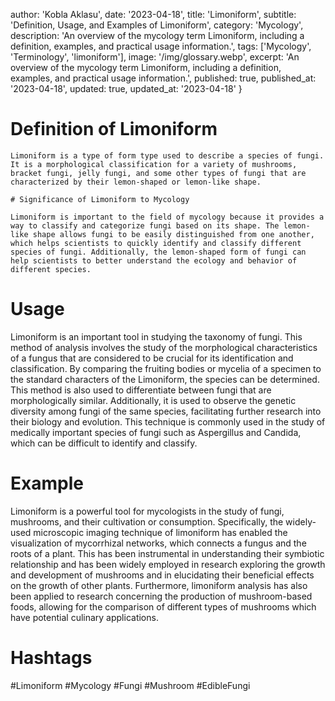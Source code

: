 
  author: 'Kobla Aklasu',
  date: '2023-04-18',
  title: 'Limoniform',
  subtitle: 'Definition, Usage, and Examples of Limoniform',
  category: 'Mycology',
  description: 'An overview of the mycology term Limoniform, including a definition, examples, and practical usage information.',
  tags: ['Mycology', 'Terminology', 'limoniform'],
  image: '/img/glossary.webp',
  excerpt: 'An overview of the mycology term Limoniform, including a definition, examples, and practical usage information.',
  published: true,
  published_at: '2023-04-18',
  updated: true,
  updated_at: '2023-04-18'
}




# Definition of Limoniform
    
    Limoniform is a type of form type used to describe a species of fungi. It is a morphological classification for a variety of mushrooms, bracket fungi, jelly fungi, and some other types of fungi that are characterized by their lemon-shaped or lemon-like shape.
    
    # Significance of Limoniform to Mycology
    
    Limoniform is important to the field of mycology because it provides a way to classify and categorize fungi based on its shape. The lemon-like shape allows fungi to be easily distinguished from one another, which helps scientists to quickly identify and classify different species of fungi. Additionally, the lemon-shaped form of fungi can help scientists to better understand the ecology and behavior of different species.

# Usage

Limoniform is an important tool in studying the taxonomy of fungi. This method of analysis involves the study of the morphological characteristics of a fungus that are considered to be crucial for its identification and classification. By comparing the fruiting bodies or mycelia of a specimen to the standard characters of the Limoniform, the species can be determined. This method is also used to differentiate between fungi that are morphologically similar. Additionally, it is used to observe the genetic diversity among fungi of the same species, facilitating further research into their biology and evolution. This technique is commonly used in the study of medically important species of fungi such as Aspergillus and Candida, which can be difficult to identify and classify.

# Example

Limoniform is a powerful tool for mycologists in the study of fungi, mushrooms, and their cultivation or consumption. Specifically, the widely-used microscopic imaging technique of limoniform has enabled the visualization of mycorrhizal networks, which connects a fungus and the roots of a plant. This has been instrumental in understanding their symbiotic relationship and has been widely employed in research exploring the growth and development of mushrooms and in elucidating their beneficial effects on the growth of other plants. Furthermore, limoniform analysis has also been applied to research concerning the production of mushroom-based foods, allowing for the comparison of different types of mushrooms which have potential culinary applications.

# Hashtags

#Limoniform #Mycology #Fungi #Mushroom #EdibleFungi

